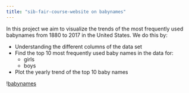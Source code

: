 ```yaml
---
title: "sib-fair-course-website on babynames"
---
```


In this project we aim to visualize the trends of the most frequently used babynames from 1880 to 2017 in the United States. We do this by:

-   Understanding the different columns of the data set
-   Find the top 10 most frequently used baby names in the data for:
    -   girls
    -   boys
-   Plot the yearly trend of the top 10 baby names

\![babynames](https://www.flickr.com/photos/53272102@N06/16384793435){fig-align="right" size="400"}
